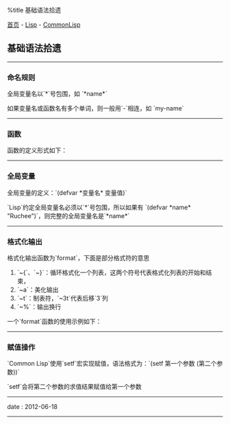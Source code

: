 %title 基础语法拾遗

[[../../../index|首页]] - [[../index|Lisp]] - [[index|CommonLisp]]
==基础语法拾遗==
----
===命名规则===

全局变量名以`*`号包围，如 `*name*`

如果变量名或函数名有多个单词，则一般用`-`相连，如 `my-name`
----
===函数===

函数的定义形式如下：
{{{Lisp
<pre class="brush: lisp">
(defun 函数名 (参数列表)
 (函数主体))
</pre>
}}}
----
===全局变量===

全局变量的定义：`(defvar *变量名* 变量值)`

`Lisp`约定全局变量名必须以`*`号包围，所以如果有 `(defvar *name* "Ruchee")`，则完整的全局变量名是`*name*`
----
===格式化输出===

格式化输出函数为`format`，下面是部分格式符的意思

# `~{`、`~}`：循环格式化一个列表，这两个符号代表格式化列表的开始和结束，
# `~a`：美化输出
# `~t`：制表符，`~3t`代表后移`3`列
# `~%`：输出换行

一个`format`函数的使用示例如下：
{{{Lisp
<pre class="brush: lisp">
(defun dump-db ()
 (dolist (cd *db*)
  (format t "~{~a:~3t~a~%~}~%" cd)))
</pre>
}}}
----
===赋值操作===

`Common Lisp`使用`setf`宏实现赋值，语法格式为：`(setf 第一个参数 (第二个参数))`

`setf`会将第二个参数的求值结果赋值给第一个参数
----
<red>date</red> : 2012-06-18
----
